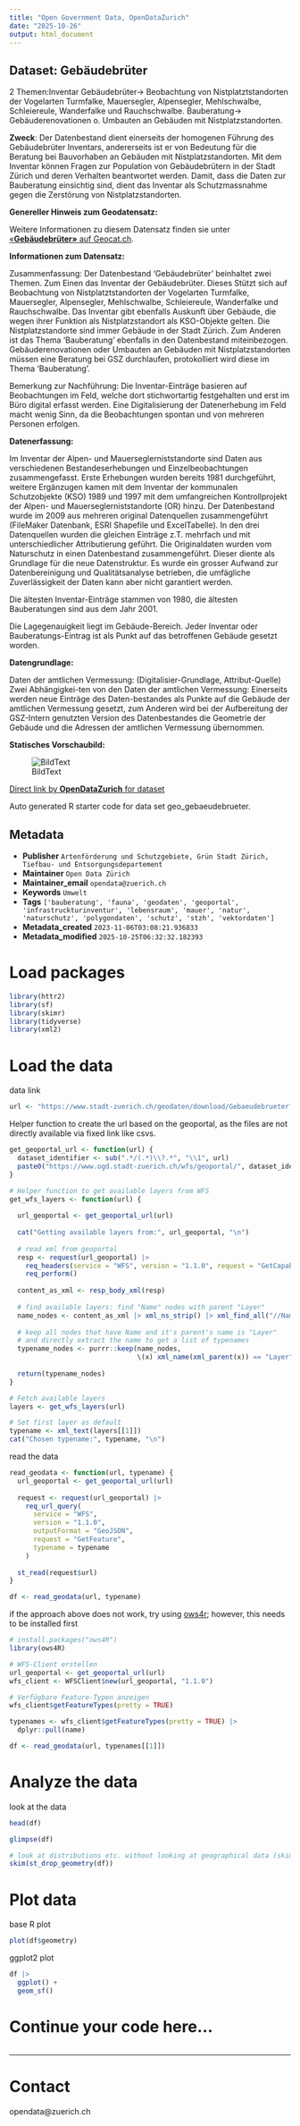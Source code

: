 ```yaml
---
title: "Open Government Data, OpenDataZurich"
date: "2025-10-26"
output: html_document
---
```


## Dataset: Gebäudebrüter

2 Themen:Inventar Gebäudebrüter-&gt; Beobachtung von Nistplatztstandorten der Vogelarten Turmfalke, Mauersegler, Alpensegler, Mehlschwalbe, Schleiereule, Wanderfalke und Rauchschwalbe.
Bauberatung-&gt; Gebäuderenovationen o. Umbauten an Gebäuden mit Nistplatzstandorten.

**Zweck**: Der Datenbestand dient einerseits der homogenen Führung des Gebäudebrüter Inventars, andererseits ist er von Bedeutung für die Beratung bei Bauvorhaben an Gebäuden mit Nistplatzstandorten. Mit dem Inventar können Fragen zur Population von Gebäudebrütern in der Stadt Zürich und deren Verhalten beantwortet werden. Damit, dass die Daten zur Bauberatung einsichtig sind, dient das Inventar als Schutzmassnahme gegen die Zerstörung von Nistplatzstandorten.

**Genereller Hinweis zum Geodatensatz:**


Weitere Informationen zu diesem Datensatz finden sie unter [«**Gebäudebrüter»** auf Geocat.ch](https://www.geocat.ch/geonetwork/srv/ger/catalog.search#/metadata/0bd44405-438a-81ea-103a-d8a244a4f34f).				
			   

**Informationen zum Datensatz:**

Zusammenfassung:
Der Datenbestand 'Gebäudebrüter' beinhaltet zwei Themen. Zum Einen das Inventar der Gebäudebrüter. Dieses Stützt sich auf Beobachtung von Nistplatztstandorten der Vogelarten Turmfalke, Mauersegler, Alpensegler, Mehlschwalbe, Schleiereule, Wanderfalke und Rauchschwalbe. Das Inventar gibt ebenfalls Auskunft über Gebäude, die wegen ihrer Funktion als Nistplatzstandort als KSO-Objekte gelten. Die Nistplatzstandorte sind immer Gebäude in der Stadt Zürich. Zum Anderen ist das Thema 'Bauberatung' ebenfalls in den Datenbestand miteinbezogen. Gebäuderenovationen oder Umbauten an Gebäuden mit Nistplatzstandorten müssen eine Beratung bei GSZ durchlaufen, protokolliert wird diese im Thema 'Bauberatung'.

Bemerkung zur Nachführung:
Die Inventar-Einträge basieren auf Beobachtungen im Feld, welche dort stichwortartig festgehalten und erst im Büro digital erfasst werden. Eine Digitalisierung der Datenerhebung im Feld macht wenig Sinn, da die Beobachtungen spontan und von mehreren Personen erfolgen.

**Datenerfassung:**

Im Inventar der Alpen- und Mauerseglerniststandorte sind Daten aus verschiedenen Bestandeserhebungen und Einzelbeobachtungen zusammengefasst. Erste Erhebungen wurden bereits 1981 durchgeführt, weitere Ergänzugen kamen mit dem Inventar der kommunalen Schutzobjekte (KSO) 1989 und 1997 mit dem umfangreichen Kontrollprojekt der Alpen- und Mauerseglerniststandorte (OR) hinzu.
Der Datenbestand wurde im 2009 aus mehreren original Datenquellen zusammengeführt (FileMaker Datenbank, ESRI Shapefile und ExcelTabelle). In den drei Datenquellen wurden die gleichen Einträge z.T. mehrfach und mit unterschiedlicher Attributierung geführt. Die Originaldaten wurden vom Naturschutz in einen Datenbestand zusammengeführt. Dieser diente als Grundlage für die neue Datenstruktur. Es wurde ein grosser Aufwand zur Datenbereinigung und Qualitätsanalyse betrieben, die umfägliche Zuverlässigkeit der Daten kann aber nicht garantiert werden.

Die ältesten Inventar-Einträge stammen von 1980, die ältesten Bauberatungen sind aus dem Jahr 2001.

Die Lagegenauigkeit liegt im Gebäude-Bereich. Jeder Inventar oder Bauberatungs-Eintrag ist als Punkt auf das betroffenen Gebäude gesetzt worden.

**Datengrundlage:**

Daten der amtlichen Vermessung: (Digitalisier-Grundlage, Attribut-Quelle) Zwei Abhängigkei-ten von den Daten der amtlichen Vermessung: Einerseits werden neue Einträge des Daten-bestandes als Punkte auf die Gebäude der amtlichen Vermessung gesetzt, zum Anderen wird bei der Aufbereitung der GSZ-Intern genutzten Version des Datenbestandes die Geometrie der Gebäude und die Adressen der amtlichen Vermessung übernommen.

**Statisches Vorschaubild:**

![BildText](https://www.gis.stadt-zuerich.ch/zueriplan_docs/geocat/0bd44405-438a-81ea-103a-d8a244a4f34f.png)



[Direct link by **OpenDataZurich** for dataset](https://data.stadt-zuerich.ch/dataset/geo_gebaeudebrueter)

Auto generated R starter code for data set geo_gebaeudebrueter.

## Metadata

- **Publisher** `Artenförderung und Schutzgebiete, Grün Stadt Zürich, Tiefbau- und Entsorgungsdepartement`
- **Maintainer** `Open Data Zürich`
- **Maintainer_email** `opendata@zuerich.ch`
- **Keywords** `Umwelt`
- **Tags** `['bauberatung', 'fauna', 'geodaten', 'geoportal', 'infrastruckturinventur', 'lebensraum', 'mauer', 'natur', 'naturschutz', 'polygondaten', 'schutz', 'stzh', 'vektordaten']`
- **Metadata_created** `2023-11-06T03:08:21.936833`
- **Metadata_modified** `2025-10-25T06:32:32.182393`


# Load packages

```r
library(httr2)
library(sf)
library(skimr)
library(tidyverse)
library(xml2)
```

# Load the data

data link
```r
url <- "https://www.stadt-zuerich.ch/geodaten/download/Gebaeudebrueter?format=geojson_link"
```


Helper function to create the url based on the geoportal, as the files are not directly available via fixed link like csvs.
```r
get_geoportal_url <- function(url) {
  dataset_identifier <- sub(".*/(.*)\\?.*", "\\1", url)
  paste0("https://www.ogd.stadt-zuerich.ch/wfs/geoportal/", dataset_identifier)
}
```

```r
# Helper function to get available layers from WFS
get_wfs_layers <- function(url) {
  
  url_geoportal <- get_geoportal_url(url)
  
  cat("Getting available layers from:", url_geoportal, "\n")
  
  # read xml from geoportal
  resp <- request(url_geoportal) |> 
    req_headers(service = "WFS", version = "1.1.0", request = "GetCapabilities") |> 
    req_perform()
  
  content_as_xml <- resp_body_xml(resp)
  
  # find available layers: find "Name" nodes with parent "Layer"
  name_nodes <- content_as_xml |> xml_ns_strip() |> xml_find_all("//Name")
  
  # keep all nodes that have Name and it's parent's name is "Layer"
  # and directly extract the name to get a list of typenames
  typename_nodes <- purrr::keep(name_nodes,
                                \(x) xml_name(xml_parent(x)) == "Layer")
  
  return(typename_nodes)
}

# Fetch available layers
layers <- get_wfs_layers(url)

# Set first layer as default
typename <- xml_text(layers[[1]])
cat("Chosen typename:", typename, "\n")
```

read the data
```r
read_geodata <- function(url, typename) {
  url_geoportal <- get_geoportal_url(url)
  
  request <- request(url_geoportal) |>
    req_url_query(
      service = "WFS",
      version = "1.1.0",
      outputFormat = "GeoJSON",
      request = "GetFeature",
      typename = typename
    )
  
  st_read(request$url)
}

df <- read_geodata(url, typename)
```

if the approach above does not work, try using [ows4r](https://eblondel.github.io/ows4R/); however, this needs to be installed first
```r
# install.packages("ows4R")
library(ows4R)

# WFS-Client erstellen
url_geoportal <- get_geoportal_url(url)
wfs_client <- WFSClient$new(url_geoportal, "1.1.0")

# Verfügbare Feature-Typen anzeigen
wfs_client$getFeatureTypes(pretty = TRUE)

typenames <- wfs_client$getFeatureTypes(pretty = TRUE) |> 
  dplyr::pull(name)

df <- read_geodata(url, typenames[[1]])
```

# Analyze the data

look at the data
```r
head(df)
```

```r
glimpse(df)
```

```r
# look at distributions etc. without looking at geographical data (skim cannot deal with geometries)
skim(st_drop_geometry(df))
```

# Plot data

base R plot
```r
plot(df$geometry)
```

ggplot2 plot
```r
df |>
  ggplot() +
  geom_sf()
```

# Continue your code here...

```r

```

------------------------------------------------------------------------

# Contact

opendata@zuerich.ch

